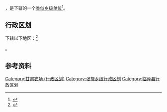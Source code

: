 {{中国乡级行政区|62/07/23/500/000}}

'''{{PAGENAMEBASE}}'''，是{{PRC admin/fullname|62/07/23/500/000|3}}下辖的一个[[类似乡级单位|类似乡级单位]]<ref>{{PRC admin/ref sgc|{{PRC admin/parent|62/07/23/500/000}}}}</ref>。

== 行政区划 ==

{{PAGENAMEBASE}}下辖以下地区：<ref>{{PRC admin/ref sgc|62/07/23/500/000}}</ref>

{{PRC admin/children|62/07/23/500/000}}。

== 参考资料 ==

{{reflist}}

{{甘肃省张掖市临泽县行政区划}}
{{甘肃行政区划小作品}}
[[Category:甘肃农场_(行政区划)|Category:甘肃农场 (行政区划)]]
[[Category:张掖乡级行政区划|Category:张掖乡级行政区划]]
[[Category:临泽县行政区划|Category:临泽县行政区划]]
